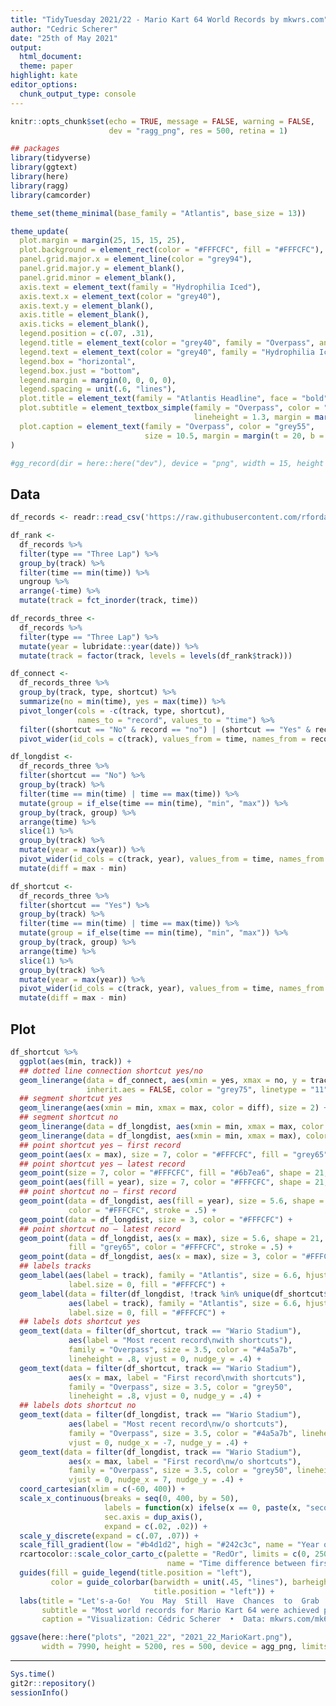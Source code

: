 ```yaml
---
title: "TidyTuesday 2021/22 - Mario Kart 64 World Records by mkwrs.com"
author: "Cedric Scherer"
date: "25th of May 2021"
output:
  html_document:
  theme: paper
highlight: kate
editor_options:
  chunk_output_type: console
---
```

  
```r
knitr::opts_chunk$set(echo = TRUE, message = FALSE, warning = FALSE, 
                      dev = "ragg_png", res = 500, retina = 1)
```

```r
## packages
library(tidyverse)
library(ggtext)
library(here)
library(ragg)
library(camcorder)

theme_set(theme_minimal(base_family = "Atlantis", base_size = 13))

theme_update(
  plot.margin = margin(25, 15, 15, 25),
  plot.background = element_rect(color = "#FFFCFC", fill = "#FFFCFC"),
  panel.grid.major.x = element_line(color = "grey94"),
  panel.grid.major.y = element_blank(),
  panel.grid.minor = element_blank(),
  axis.text = element_text(family = "Hydrophilia Iced"),
  axis.text.x = element_text(color = "grey40"),
  axis.text.y = element_blank(),
  axis.title = element_blank(),
  axis.ticks = element_blank(),
  legend.position = c(.07, .31), 
  legend.title = element_text(color = "grey40", family = "Overpass", angle = 90, hjust = .5),
  legend.text = element_text(color = "grey40", family = "Hydrophilia Iced", size = 12),
  legend.box = "horizontal",
  legend.box.just = "bottom",
  legend.margin = margin(0, 0, 0, 0),
  legend.spacing = unit(.6, "lines"),
  plot.title = element_text(family = "Atlantis Headline", face = "bold", size = 17.45),
  plot.subtitle = element_textbox_simple(family = "Overpass", color = "grey40", size = 10.8,
                                         lineheight = 1.3, margin = margin(t = 5, b = 30)),
  plot.caption = element_text(family = "Overpass", color = "grey55", 
                              size = 10.5, margin = margin(t = 20, b = 0, r = 15))
)

#gg_record(dir = here::here("dev"), device = "png", width = 15, height = 10)
```

## Data

```r
df_records <- readr::read_csv('https://raw.githubusercontent.com/rfordatascience/tidytuesday/master/data/2021/2021-05-25/records.csv')
```

```r
df_rank <- 
  df_records %>% 
  filter(type == "Three Lap") %>%  
  group_by(track) %>% 
  filter(time == min(time)) %>% 
  ungroup %>% 
  arrange(-time) %>% 
  mutate(track = fct_inorder(track, time))

df_records_three <-
  df_records %>% 
  filter(type == "Three Lap") %>% 
  mutate(year = lubridate::year(date)) %>% 
  mutate(track = factor(track, levels = levels(df_rank$track)))

df_connect <- 
  df_records_three %>% 
  group_by(track, type, shortcut) %>% 
  summarize(no = min(time), yes = max(time)) %>% 
  pivot_longer(cols = -c(track, type, shortcut),
               names_to = "record", values_to = "time") %>% 
  filter((shortcut == "No" & record == "no") | (shortcut == "Yes" & record == "yes")) %>% 
  pivot_wider(id_cols = c(track), values_from = time, names_from = record)

df_longdist <- 
  df_records_three %>% 
  filter(shortcut == "No") %>% 
  group_by(track) %>% 
  filter(time == min(time) | time == max(time)) %>% 
  mutate(group = if_else(time == min(time), "min", "max")) %>% 
  group_by(track, group) %>%
  arrange(time) %>% 
  slice(1) %>% 
  group_by(track) %>% 
  mutate(year = max(year)) %>% 
  pivot_wider(id_cols = c(track, year), values_from = time, names_from = group) %>% 
  mutate(diff = max - min) 

df_shortcut <- 
  df_records_three %>% 
  filter(shortcut == "Yes") %>% 
  group_by(track) %>% 
  filter(time == min(time) | time == max(time)) %>% 
  mutate(group = if_else(time == min(time), "min", "max")) %>% 
  group_by(track, group) %>%
  arrange(time) %>% 
  slice(1) %>% 
  group_by(track) %>% 
  mutate(year = max(year)) %>% 
  pivot_wider(id_cols = c(track, year), values_from = time, names_from = group) %>% 
  mutate(diff = max - min)
```

## Plot

```r
df_shortcut %>% 
  ggplot(aes(min, track)) +
  ## dotted line connection shortcut yes/no
  geom_linerange(data = df_connect, aes(xmin = yes, xmax = no, y = track), 
                 inherit.aes = FALSE, color = "grey75", linetype = "11") +
  ## segment shortcut yes
  geom_linerange(aes(xmin = min, xmax = max, color = diff), size = 2) +
  ## segment shortcut no
  geom_linerange(data = df_longdist, aes(xmin = min, xmax = max, color = diff), size = 2) +
  geom_linerange(data = df_longdist, aes(xmin = min, xmax = max), color = "#FFFCFC", size = .8) +
  ## point shortcut yes – first record
  geom_point(aes(x = max), size = 7, color = "#FFFCFC", fill = "grey65", shape = 21, stroke = .7) +
  ## point shortcut yes – latest record
  geom_point(size = 7, color = "#FFFCFC", fill = "#6b7ea6", shape = 21, stroke = .7) +
  geom_point(aes(fill = year), size = 7, color = "#FFFCFC", shape = 21, stroke = .7) +
  ## point shortcut no – first record
  geom_point(data = df_longdist, aes(fill = year), size = 5.6, shape = 21, 
             color = "#FFFCFC", stroke = .5) +
  geom_point(data = df_longdist, size = 3, color = "#FFFCFC") +
  ## point shortcut no – latest record
  geom_point(data = df_longdist, aes(x = max), size = 5.6, shape = 21, 
             fill = "grey65", color = "#FFFCFC", stroke = .5) +
  geom_point(data = df_longdist, aes(x = max), size = 3, color = "#FFFCFC") +
  ## labels tracks
  geom_label(aes(label = track), family = "Atlantis", size = 6.6, hjust = 1, nudge_x = -7,
             label.size = 0, fill = "#FFFCFC") +
  geom_label(data = filter(df_longdist, !track %in% unique(df_shortcut$track)), 
             aes(label = track), family = "Atlantis", size = 6.6, hjust = 1, nudge_x = -7,
             label.size = 0, fill = "#FFFCFC") +
  ## labels dots shortcut yes
  geom_text(data = filter(df_shortcut, track == "Wario Stadium"),
             aes(label = "Most recent record\nwith shortcuts"), 
             family = "Overpass", size = 3.5, color = "#4a5a7b", 
             lineheight = .8, vjust = 0, nudge_y = .4) +
  geom_text(data = filter(df_shortcut, track == "Wario Stadium"),
             aes(x = max, label = "First record\nwith shortcuts"), 
             family = "Overpass", size = 3.5, color = "grey50", 
             lineheight = .8, vjust = 0, nudge_y = .4) +
  ## labels dots shortcut no
  geom_text(data = filter(df_longdist, track == "Wario Stadium"),
             aes(label = "Most recent record\nw/o shortcuts"), 
             family = "Overpass", size = 3.5, color = "#4a5a7b", lineheight = .8, 
             vjust = 0, nudge_x = -7, nudge_y = .4) +
  geom_text(data = filter(df_longdist, track == "Wario Stadium"),
             aes(x = max, label = "First record\nw/o shortcuts"), 
             family = "Overpass", size = 3.5, color = "grey50", lineheight = .8, 
             vjust = 0, nudge_x = 7, nudge_y = .4) +
  coord_cartesian(xlim = c(-60, 400)) +
  scale_x_continuous(breaks = seq(0, 400, by = 50), 
                     labels = function(x) ifelse(x == 0, paste(x, "seconds"), paste(x)),
                     sec.axis = dup_axis(),
                     expand = c(.02, .02)) +
  scale_y_discrete(expand = c(.07, .07)) +
  scale_fill_gradient(low = "#b4d1d2", high = "#242c3c", name = "Year of Record") +
  rcartocolor::scale_color_carto_c(palette = "RedOr", limits = c(0, 250),
                                   name = "Time difference between first and most recent record") +
  guides(fill = guide_legend(title.position = "left"),
         color = guide_colorbar(barwidth = unit(.45, "lines"), barheight = unit(22, "lines"),
                                title.position = "left")) +
  labs(title = "Let's-a-Go!  You  May  Still  Have  Chances  to  Grab  a  New  World  Record  for  Mario  Kart  64",
       subtitle = "Most world records for Mario Kart 64 were achieved pretty recently (13 in 2020, 10 in 2021). On several tracks, the players considerably improved the time needed to complete three laps when they used shortcuts (*Choco Mountain*, *D.K.'s Jungle Parkway*, *Frappe Snowland*, *Luigi Raceway*, *Rainbow Road*, *Royal Raceway*, *Toad's Turnpike*, *Wario Stadium*, and *Yoshi Valley*). Actually, for three out of these tracks the previous records were more than halved since 2020 (*Luigi Raceway*, *Rainbow Road*, and *Toad's Turnpike*). Four other tracks still have no records for races with shortcuts (*Moo Moo Farm*, *Koopa Troopa Beach*, *Banshee Boardwalk*, and *Bowser's Castle*). Are there none or did nobody find them yet? Pretty unrealistic given the fact that since more than 24 years the game is played all around the world—but maybe you're able to find one and obtain a new world record?",
       caption = "Visualization: Cédric Scherer  •  Data: mkwrs.com/mk64")

ggsave(here::here("plots", "2021_22", "2021_22_MarioKart.png"),
       width = 7990, height = 5200, res = 500, device = agg_png, limitsize = FALSE)
```

***

```r
Sys.time()
git2r::repository()
sessionInfo()
```
